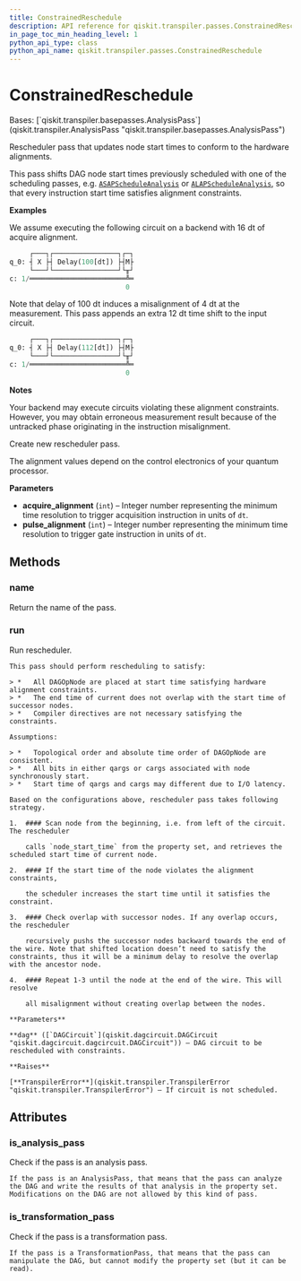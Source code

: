 ```yaml
---
title: ConstrainedReschedule
description: API reference for qiskit.transpiler.passes.ConstrainedReschedule
in_page_toc_min_heading_level: 1
python_api_type: class
python_api_name: qiskit.transpiler.passes.ConstrainedReschedule
---
```


# ConstrainedReschedule

<Class id="qiskit.transpiler.passes.ConstrainedReschedule" isDedicatedPage={true} github="https://github.com/qiskit/qiskit/tree/stable/0.22/qiskit/transpiler/passes/scheduling/alignments/reschedule.py" signature="ConstrainedReschedule(acquire_alignment=1, pulse_alignment=1)">
  Bases: [`qiskit.transpiler.basepasses.AnalysisPass`](qiskit.transpiler.AnalysisPass "qiskit.transpiler.basepasses.AnalysisPass")

  Rescheduler pass that updates node start times to conform to the hardware alignments.

  This pass shifts DAG node start times previously scheduled with one of the scheduling passes, e.g. [`ASAPScheduleAnalysis`](qiskit.transpiler.passes.ASAPScheduleAnalysis "qiskit.transpiler.passes.ASAPScheduleAnalysis") or [`ALAPScheduleAnalysis`](qiskit.transpiler.passes.ALAPScheduleAnalysis "qiskit.transpiler.passes.ALAPScheduleAnalysis"), so that every instruction start time satisfies alignment constraints.

  **Examples**

  We assume executing the following circuit on a backend with 16 dt of acquire alignment.

  ```python
       ┌───┐┌────────────────┐┌─┐
  q_0: ┤ X ├┤ Delay(100[dt]) ├┤M├
       └───┘└────────────────┘└╥┘
  c: 1/════════════════════════╩═
                               0
  ```

  Note that delay of 100 dt induces a misalignment of 4 dt at the measurement. This pass appends an extra 12 dt time shift to the input circuit.

  ```python
       ┌───┐┌────────────────┐┌─┐
  q_0: ┤ X ├┤ Delay(112[dt]) ├┤M├
       └───┘└────────────────┘└╥┘
  c: 1/════════════════════════╩═
                               0
  ```

  **Notes**

  Your backend may execute circuits violating these alignment constraints. However, you may obtain erroneous measurement result because of the untracked phase originating in the instruction misalignment.

  Create new rescheduler pass.

  The alignment values depend on the control electronics of your quantum processor.

  **Parameters**

  *   **acquire\_alignment** (`int`) – Integer number representing the minimum time resolution to trigger acquisition instruction in units of `dt`.
  *   **pulse\_alignment** (`int`) – Integer number representing the minimum time resolution to trigger gate instruction in units of `dt`.

  ## Methods

  ### name

  <Function id="qiskit.transpiler.passes.ConstrainedReschedule.name" signature="ConstrainedReschedule.name()">
    Return the name of the pass.
  </Function>

  ### run

  <Function id="qiskit.transpiler.passes.ConstrainedReschedule.run" signature="ConstrainedReschedule.run(dag)">
    Run rescheduler.

    This pass should perform rescheduling to satisfy:

    > *   All DAGOpNode are placed at start time satisfying hardware alignment constraints.
    > *   The end time of current does not overlap with the start time of successor nodes.
    > *   Compiler directives are not necessary satisfying the constraints.

    Assumptions:

    > *   Topological order and absolute time order of DAGOpNode are consistent.
    > *   All bits in either qargs or cargs associated with node synchronously start.
    > *   Start time of qargs and cargs may different due to I/O latency.

    Based on the configurations above, rescheduler pass takes following strategy.

    1.  #### Scan node from the beginning, i.e. from left of the circuit. The rescheduler

        calls `node_start_time` from the property set, and retrieves the scheduled start time of current node.

    2.  #### If the start time of the node violates the alignment constraints,

        the scheduler increases the start time until it satisfies the constraint.

    3.  #### Check overlap with successor nodes. If any overlap occurs, the rescheduler

        recursively pushs the successor nodes backward towards the end of the wire. Note that shifted location doesn’t need to satisfy the constraints, thus it will be a minimum delay to resolve the overlap with the ancestor node.

    4.  #### Repeat 1-3 until the node at the end of the wire. This will resolve

        all misalignment without creating overlap between the nodes.

    **Parameters**

    **dag** ([`DAGCircuit`](qiskit.dagcircuit.DAGCircuit "qiskit.dagcircuit.dagcircuit.DAGCircuit")) – DAG circuit to be rescheduled with constraints.

    **Raises**

    [**TranspilerError**](qiskit.transpiler.TranspilerError "qiskit.transpiler.TranspilerError") – If circuit is not scheduled.
  </Function>

  ## Attributes

  ### is\_analysis\_pass

  <Attribute id="qiskit.transpiler.passes.ConstrainedReschedule.is_analysis_pass">
    Check if the pass is an analysis pass.

    If the pass is an AnalysisPass, that means that the pass can analyze the DAG and write the results of that analysis in the property set. Modifications on the DAG are not allowed by this kind of pass.
  </Attribute>

  ### is\_transformation\_pass

  <Attribute id="qiskit.transpiler.passes.ConstrainedReschedule.is_transformation_pass">
    Check if the pass is a transformation pass.

    If the pass is a TransformationPass, that means that the pass can manipulate the DAG, but cannot modify the property set (but it can be read).
  </Attribute>
</Class>

